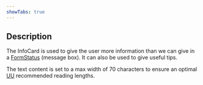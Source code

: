 ```yaml
---
showTabs: true
---
```


## Description

The InfoCard is used to give the user more information than we can give in a [FormStatus](/uilib/components/form-status/) (message box). It can also be used to give useful tips.

The text content is set to a max width of 70 characters to ensure an optimal [UU](https://www.uutilsynet.no/veiledning/tekst-og-struktur/226) recommended reading lengths.
